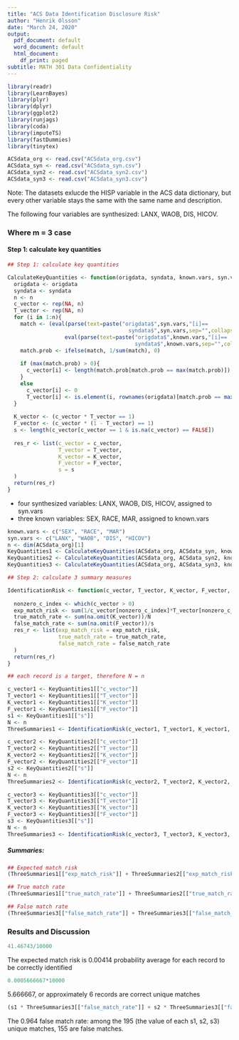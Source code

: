 ```yaml
---
title: "ACS Data Identification Disclosure Risk"
author: "Henrik Olsson"
date: "March 24, 2020"
output:
  pdf_document: default
  word_document: default
  html_document:
    df_print: paged
subtitle: MATH 301 Data Confidentiality
---
```


```r
library(readr)
library(LearnBayes)
library(plyr)
library(dplyr)
library(ggplot2)
library(runjags)
library(coda)
library(imputeTS)
library(fastDummies)
library(tinytex)
```

```r
ACSdata_org <- read.csv("ACSdata_org.csv")
ACSdata_syn <- read.csv("ACSdata_syn.csv")
ACSdata_syn2 <- read.csv("ACSdata_syn2.csv")
ACSdata_syn3 <- read.csv("ACSdata_syn3.csv")
```


Note: The datasets exlucde the HISP variable in the ACS data dictionary, but every other variable stays the same with the same name and description.

The following four variables are synthesized: LANX, WAOB, DIS, HICOV.


### Where m = 3 case 

#### Step 1: calculate key quantities

```r
## Step 1: calculate key quantities 

CalculateKeyQuantities <- function(origdata, syndata, known.vars, syn.vars, n){
  origdata <- origdata
  syndata <- syndata
  n <- n
  c_vector <- rep(NA, n)
  T_vector <- rep(NA, n)
  for (i in 1:n){
    match <- (eval(parse(text=paste("origdata$",syn.vars,"[i]==
                                      syndata$",syn.vars,sep="",collapse="&")))&
                  eval(parse(text=paste("origdata$",known.vars,"[i]==
                                        syndata$",known.vars,sep="",collapse="&"))))
    match.prob <- ifelse(match, 1/sum(match), 0)
    
    if (max(match.prob) > 0){
      c_vector[i] <- length(match.prob[match.prob == max(match.prob)])
    }
    else
      c_vector[i] <- 0
      T_vector[i] <- is.element(i, rownames(origdata)[match.prob == max(match.prob)])
  }
  
  K_vector <- (c_vector * T_vector == 1)
  F_vector <- (c_vector * (1 - T_vector) == 1)
  s <- length(c_vector[c_vector == 1 & is.na(c_vector) == FALSE])
  
  res_r <- list(c_vector = c_vector,
                T_vector = T_vector,
                K_vector = K_vector,
                F_vector = F_vector,
                s = s
  )
  return(res_r)
}
```


- four synthesized variables: LANX, WAOB, DIS, HICOV, assigned to syn.vars
- three known variables: SEX, RACE, MAR, assigned to known.vars

```r
known.vars <- c("SEX", "RACE", "MAR")
syn.vars <- c("LANX", "WAOB", "DIS", "HICOV")
n <- dim(ACSdata_org)[1]
KeyQuantities1 <- CalculateKeyQuantities(ACSdata_org, ACSdata_syn, known.vars, syn.vars, n)
KeyQuantities2 <- CalculateKeyQuantities(ACSdata_org, ACSdata_syn2, known.vars, syn.vars, n)
KeyQuantities3 <- CalculateKeyQuantities(ACSdata_org, ACSdata_syn3, known.vars, syn.vars, n)

## Step 2: calculate 3 summary measures 

IdentificationRisk <- function(c_vector, T_vector, K_vector, F_vector, s, N){
  
  nonzero_c_index <- which(c_vector > 0)
  exp_match_risk <- sum(1/c_vector[nonzero_c_index]*T_vector[nonzero_c_index])
  true_match_rate <- sum(na.omit(K_vector))/N
  false_match_rate <- sum(na.omit(F_vector))/s
  res_r <- list(exp_match_risk = exp_match_risk,
                true_match_rate = true_match_rate,
                false_match_rate = false_match_rate
  )
  return(res_r)
}

## each record is a target, therefore N = n

c_vector1 <- KeyQuantities1[["c_vector"]]
T_vector1 <- KeyQuantities1[["T_vector"]]
K_vector1 <- KeyQuantities1[["K_vector"]]
F_vector1 <- KeyQuantities1[["F_vector"]]
s1 <- KeyQuantities1[["s"]]
N <- n
ThreeSummaries1 <- IdentificationRisk(c_vector1, T_vector1, K_vector1, F_vector1, s1, N)

c_vector2 <- KeyQuantities2[["c_vector"]]
T_vector2 <- KeyQuantities2[["T_vector"]]
K_vector2 <- KeyQuantities2[["K_vector"]]
F_vector2 <- KeyQuantities2[["F_vector"]]
s2 <- KeyQuantities2[["s"]]
N <- n
ThreeSummaries2 <- IdentificationRisk(c_vector2, T_vector2, K_vector2, F_vector2, s2, N)

c_vector3 <- KeyQuantities3[["c_vector"]]
T_vector3 <- KeyQuantities3[["T_vector"]]
K_vector3 <- KeyQuantities3[["K_vector"]]
F_vector3 <- KeyQuantities3[["F_vector"]]
s3 <- KeyQuantities3[["s"]]
N <- n
ThreeSummaries3 <- IdentificationRisk(c_vector3, T_vector3, K_vector3, F_vector3, s3, N)
```

##### Summaries:

```r
## Expected match risk
(ThreeSummaries1[["exp_match_risk"]] + ThreeSummaries2[["exp_match_risk"]] + ThreeSummaries3[["exp_match_risk"]])/3
```

```r
## True match rate
(ThreeSummaries1[["true_match_rate"]] + ThreeSummaries2[["true_match_rate"]] + ThreeSummaries3[["true_match_rate"]])/3
```

```r
## False match rate
(ThreeSummaries3[["false_match_rate"]] + ThreeSummaries3[["false_match_rate"]] + ThreeSummaries3[["false_match_rate"]])/3
```

### Results and Discussion

```r
41.46743/10000
```

The expected match risk is 0.00414 probability average for each record to be correctly identified

```r
0.0005666667*10000
```

5.666667, or approximately 6 records are correct unique matches

```r
(s1 * ThreeSummaries3[["false_match_rate"]] + s2 * ThreeSummaries3[["false_match_rate"]] + s3 * ThreeSummaries3[["false_match_rate"]])/3
```

The 0.964 false match rate: among the 195 (the value of each s1, s2, s3) unique matches, 155 are false matches.                    



